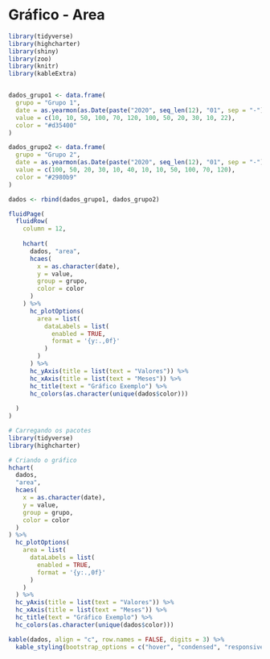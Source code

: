 # Gráfico - Area

```r

library(tidyverse)
library(highcharter)
library(shiny)
library(zoo)
library(knitr)
library(kableExtra)


dados_grupo1 <- data.frame(
  grupo = "Grupo 1",
  date = as.yearmon(as.Date(paste("2020", seq_len(12), "01", sep = "-"))),
  value = c(10, 10, 50, 100, 70, 120, 100, 50, 20, 30, 10, 22),
  color = "#d35400"
)

dados_grupo2 <- data.frame(
  grupo = "Grupo 2", 
  date = as.yearmon(as.Date(paste("2020", seq_len(12), "01", sep = "-"))),
  value = c(100, 50, 20, 30, 10, 40, 10, 10, 50, 100, 70, 120),
  color = "#2980b9"
)

dados <- rbind(dados_grupo1, dados_grupo2)

fluidPage(
  fluidRow(
    column = 12,
    
    hchart(
      dados, "area", 
      hcaes(
        x = as.character(date), 
        y = value, 
        group = grupo, 
        color = color
      )
    ) %>% 
      hc_plotOptions(
        area = list(
          dataLabels = list(
            enabled = TRUE, 
            format = '{y:.,0f}'
          )
        )
      ) %>%
      hc_yAxis(title = list(text = "Valores")) %>% 
      hc_xAxis(title = list(text = "Meses")) %>% 
      hc_title(text = "Gráfico Exemplo") %>% 
      hc_colors(as.character(unique(dados$color)))
    
  )
)

```

```R
# Carregando os pacotes
library(tidyverse)
library(highcharter)

# Criando o gráfico
hchart(
  dados,
  "area",
  hcaes(
    x = as.character(date), 
    y = value, 
    group = grupo, 
    color = color
  )
) %>% 
  hc_plotOptions(
    area = list(
      dataLabels = list(
        enabled = TRUE, 
        format = '{y:.,0f}'
      )
    )
  ) %>%
  hc_yAxis(title = list(text = "Valores")) %>% 
  hc_xAxis(title = list(text = "Meses")) %>% 
  hc_title(text = "Gráfico Exemplo") %>% 
  hc_colors(as.character(unique(dados$color)))

```


```r

kable(dados, align = "c", row.names = FALSE, digits = 3) %>%
  kable_styling(bootstrap_options = c("hover", "condensed", "responsive"), font_size = 11)

```